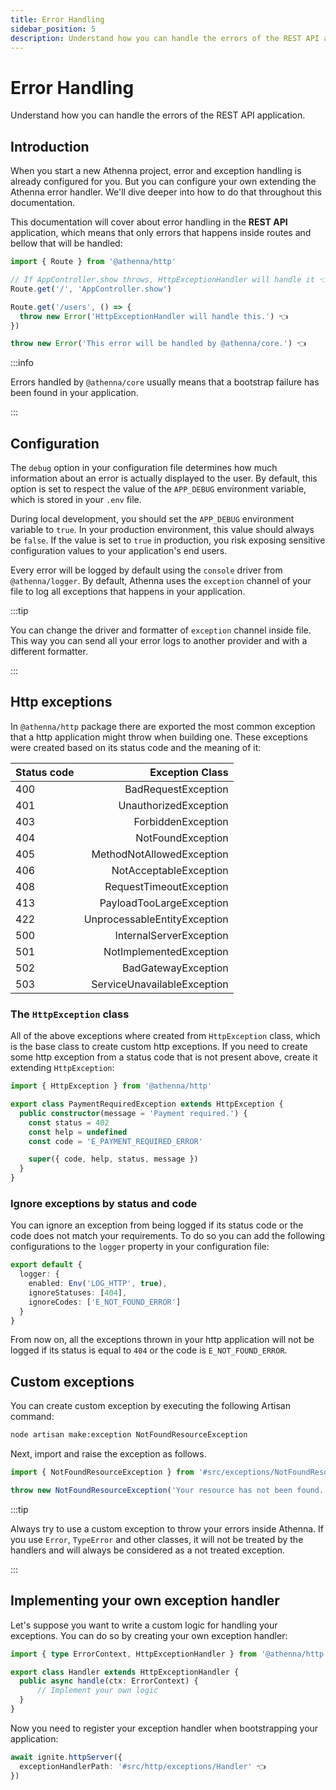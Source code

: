 ```yaml
---
title: Error Handling
sidebar_position: 5
description: Understand how you can handle the errors of the REST API application.
---
```



# Error Handling

Understand how you can handle the errors of the REST API application.

## Introduction

When you start a new Athenna project, error and exception
handling is already configured for you. But you can configure
your own extending the Athenna error handler. We'll dive deeper 
into how to do that throughout this documentation.

This documentation will cover about error handling in the **REST API**
application, which means that only errors that happens inside 
routes and bellow that will be handled:

```typescript title="Path.routes('http.ts')"
import { Route } from '@athenna/http'

// If AppController.show throws, HttpExceptionHandler will handle it 👈
Route.get('/', 'AppController.show')

Route.get('/users', () => {
  throw new Error('HttpExceptionHandler will handle this.') 👈
})

throw new Error('This error will be handled by @athenna/core.') 👈
```

:::info

Errors handled by `@athenna/core` usually means that a 
bootstrap failure has been found in your application.

:::

## Configuration

The `debug` option in your <Path father="config" child="app.ts" /> configuration
file determines how much information about an error is
actually displayed to the user. By default, this option is
set to respect the value of the `APP_DEBUG` environment
variable, which is stored in your `.env` file.

During local development, you should set the `APP_DEBUG`
environment variable to `true`. In your production
environment, this value should always be `false`. If the
value is set to `true` in production, you risk exposing
sensitive configuration values to your application's end
users.

Every error will be logged by default using the `console`
driver from `@athenna/logger`. By default, Athenna uses the
`exception` channel of your <Path father="config" child="logging.ts" /> file to log
all exceptions that happens in your application.

:::tip

You can change the driver and formatter of `exception`
channel inside <Path father="config" child="logging.ts" /> file. This way you can
send all your error logs to another provider and with
a different formatter.

:::

## Http exceptions

In `@athenna/http` package there are exported the most
common exception that a http application might throw when
building one. These exceptions were created based on its
status code and the meaning of it:

| Status code |              Exception Class |
|:------------|-----------------------------:|
| 400         |          BadRequestException |
| 401         |        UnauthorizedException |
| 403         |           ForbiddenException |
| 404         |            NotFoundException |
| 405         |    MethodNotAllowedException |
| 406         |       NotAcceptableException |
| 408         |      RequestTimeoutException |
| 413         |     PayloadTooLargeException |
| 422         | UnprocessableEntityException |
| 500         |      InternalServerException |
| 501         |      NotImplementedException |
| 502         |          BadGatewayException |
| 503         |  ServiceUnavailableException |

### The `HttpException` class

All of the above exceptions where created from
`HttpException` class, which is the base class to create
custom http exceptions. If you need to create some http
exception from a status code that is not present above,
create it extending `HttpException`:

```typescript
import { HttpException } from '@athenna/http'

export class PaymentRequiredException extends HttpException {
  public constructor(message = 'Payment required.') {
    const status = 402
    const help = undefined
    const code = 'E_PAYMENT_REQUIRED_ERROR'

    super({ code, help, status, message })
  }
}
```

### Ignore exceptions by status and code

You can ignore an exception from being logged if its status
code or the code does not match your requirements. To do so
you can add the following configurations to the `logger`
property in your <Path father="config" child="http.ts" /> configuration file:

```typescript
export default {
  logger: {
    enabled: Env('LOG_HTTP', true),
    ignoreStatuses: [404],
    ignoreCodes: ['E_NOT_FOUND_ERROR']
  }
}
```

From now on, all the exceptions thrown in your http
application will not be logged if its status is equal
to `404` or the code is `E_NOT_FOUND_ERROR`.

## Custom exceptions

You can create custom exception by executing the following
Artisan command:

```bash
node artisan make:exception NotFoundResourceException
```

Next, import and raise the exception as follows.

```typescript
import { NotFoundResourceException } from '#src/exceptions/NotFoundResourceException'

throw new NotFoundResourceException('Your resource has not been found.')
```

:::tip

Always try to use a custom exception to throw your errors
inside Athenna. If you use `Error`, `TypeError` and other
classes, it will not be treated by the handlers and will
always be considered as a not treated exception.

:::

## Implementing your own exception handler

Let's suppose you want to write a custom logic for handling
your exceptions. You can do so by creating your own
exception handler:

```typescript title="app/http/exceptions/Handler.ts"
import { type ErrorContext, HttpExceptionHandler } from '@athenna/http'

export class Handler extends HttpExceptionHandler {
  public async handle(ctx: ErrorContext) {
      // Implement your own logic
  }
}
```

Now you need to register your exception handler when 
bootstrapping your application:

```typescript title="Path.bin('main.ts')"
await ignite.httpServer({
  exceptionHandlerPath: '#src/http/exceptions/Handler' 👈
})
```
